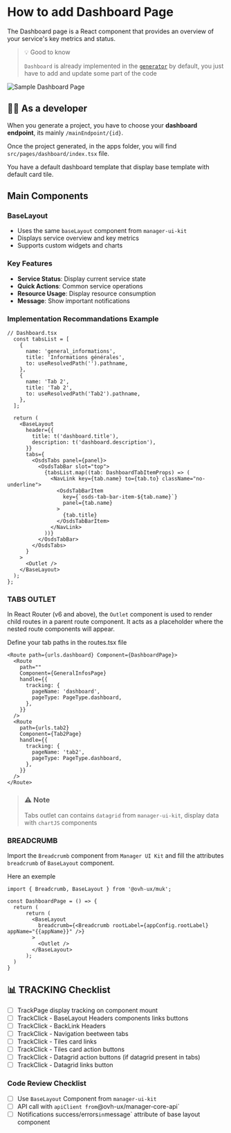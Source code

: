 
<Meta title="Guidelines/React Templates/Dashboard page" />

# How to add Dashboard Page

The Dashboard page is a React component that provides an overview of your service's key metrics and status.

> 💡 Good to know
>
> `Dashboard` is already implemented in the [`generator`](https://github.com/ovh/manager/tree/master/packages/manager/core/generator) by default, you just have to add and update some part of the code

<img src={dashboardOverviewImg} alt="Sample Dashboard Page" />

## 👨‍💻 As a developer

When you generate a project, you have to choose your **dashboard endpoint**, its mainly `/mainEndpoint/{id}`.

Once the project generated, in the apps folder, you will find `src/pages/dashboard/index.tsx` file.

You have a default dashboard template that display base template with default card tile.

## Main Components

### BaseLayout

- Uses the same `baseLayout` component from `manager-ui-kit`
- Displays service overview and key metrics
- Supports custom widgets and charts

### Key Features

- **Service Status**: Display current service state
- **Quick Actions**: Common service operations
- **Resource Usage**: Display resource consumption
- **Message**: Show important notifications

### Implementation Recommandations Example

```tsx
// Dashboard.tsx
  const tabsList = [
    {
      name: 'general_informations',
      title: 'Informations générales',
      to: useResolvedPath('').pathname,
    },
    {
      name: 'Tab 2',
      title: 'Tab 2',
      to: useResolvedPath('Tab2').pathname,
    },
  ];

  return (
    <BaseLayout
      header={{
        title: t('dashboard.title'),
        description: t('dashboard.description'),
      }}
      tabs={
        <OsdsTabs panel={panel}>
          <OsdsTabBar slot="top">
            {tabsList.map((tab: DashboardTabItemProps) => (
              <NavLink key={tab.name} to={tab.to} className="no-underline">
                <OsdsTabBarItem
                  key={`osds-tab-bar-item-${tab.name}`}
                  panel={tab.name}
                >
                  {tab.title}
                </OsdsTabBarItem>
              </NavLink>
            ))}
          </OsdsTabBar>
        </OsdsTabs>
      }
    >
      <Outlet />
    </BaseLayout>
  );
};
```

### TABS OUTLET

In React Router (v6 and above), the `Outlet` component is used to render child routes in a parent route component. It acts as a placeholder where the nested route components will appear.

Define your tab paths in the routes.tsx file

```tsx
<Route path={urls.dashboard} Component={DashboardPage}>
  <Route
    path=""
    Component={GeneralInfosPage}
    handle={{
      tracking: {
        pageName: 'dashboard',
        pageType: PageType.dashboard,
      },
    }}
  />
  <Route
    path={urls.tab2}
    Component={Tab2Page}
    handle={{
      tracking: {
        pageName: 'tab2',
        pageType: PageType.dashboard,
      },
    }}
  />
</Route>
```

> ### ⚠️ Note
>
> Tabs outlet can contains `datagrid` from `manager-ui-kit`, display data with `chartJS` components

### BREADCRUMB

Import the `Breadcrumb` component from `Manager UI Kit` and fill the attributes `breadcrumb` of `BaseLayout` component.

Here an exemple

```tsx
import { Breadcrumb, BaseLayout } from '@ovh-ux/muk';

const DashboardPage = () => {
  return (
      return (
        <BaseLayout
          breadcrumb={<Breadcrumb rootLabel={appConfig.rootLabel} appName="{{appName}}" />}
        >
          <Outlet />
        </BaseLayout>
      );
  )
}
```

## 📊 TRACKING Checklist

- [ ] TrackPage display tracking on component mount
- [ ] TrackClick - BaseLayout Headers components links buttons
- [ ] TrackClick - BackLink Headers
- [ ] TrackClick - Navigation beetween tabs
- [ ] TrackClick - Tiles card links
- [ ] TrackClick - Tiles card action buttons
- [ ] TrackClick - Datagrid action buttons (if datagrid present in tabs)
- [ ] TrackClick - Datagrid links button

### Code Review Checklist

- [ ] Use `BaseLayout` Component from `manager-ui-kit`
- [ ] API call with `apiClient from`@ovh-ux/manager-core-api`
- [ ] Notifications success/errors`in`message` attribute of base layout component
